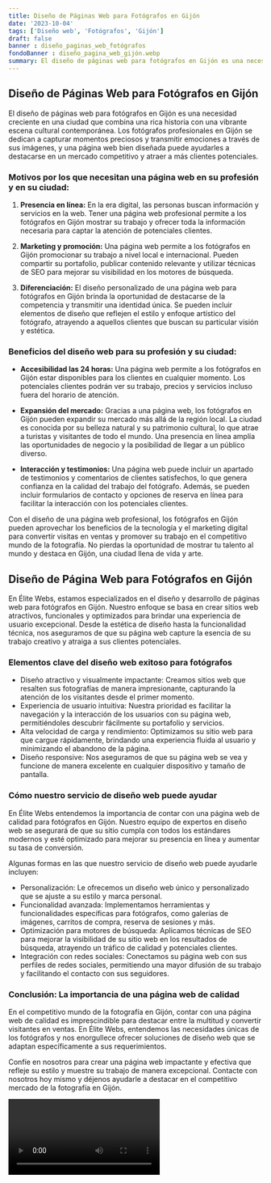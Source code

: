 ```yaml
---
title: Diseño de Páginas Web para Fotógrafos en Gijón
date: '2023-10-04'
tags: ['Diseño web', 'Fotógrafos', 'Gijón']
draft: false
banner : diseño_paginas_web_fotógrafos
fondoBanner : diseño_pagina_web_gijón.webp
summary: El diseño de páginas web para fotógrafos en Gijón es una necesidad creciente en una ciudad que combina una rica historia con una vibrante escena cultural contemporánea. Los fotógrafos profesionales en Gijón se dedican a capturar momentos preciosos y transmitir emociones a través de sus imágenes, y una página web bien diseñada puede ayudarles a destacarse en un mercado competitivo y atraer a más clientes potenciales.
---
```


## Diseño de Páginas Web para Fotógrafos en Gijón

El diseño de páginas web para fotógrafos en Gijón es una necesidad creciente en una ciudad que combina una rica historia con una vibrante escena cultural contemporánea. Los fotógrafos profesionales en Gijón se dedican a capturar momentos preciosos y transmitir emociones a través de sus imágenes, y una página web bien diseñada puede ayudarles a destacarse en un mercado competitivo y atraer a más clientes potenciales.

### Motivos por los que necesitan una página web en su profesión y en su ciudad:

1. **Presencia en línea:** En la era digital, las personas buscan información y servicios en la web. Tener una página web profesional permite a los fotógrafos en Gijón mostrar su trabajo y ofrecer toda la información necesaria para captar la atención de potenciales clientes.

2. **Marketing y promoción:** Una página web permite a los fotógrafos en Gijón promocionar su trabajo a nivel local e internacional. Pueden compartir su portafolio, publicar contenido relevante y utilizar técnicas de SEO para mejorar su visibilidad en los motores de búsqueda.

3. **Diferenciación:** El diseño personalizado de una página web para fotógrafos en Gijón brinda la oportunidad de destacarse de la competencia y transmitir una identidad única. Se pueden incluir elementos de diseño que reflejen el estilo y enfoque artístico del fotógrafo, atrayendo a aquellos clientes que buscan su particular visión y estética.

### Beneficios del diseño web para su profesión y su ciudad:

- **Accesibilidad las 24 horas:** Una página web permite a los fotógrafos en Gijón estar disponibles para los clientes en cualquier momento. Los potenciales clientes podrán ver su trabajo, precios y servicios incluso fuera del horario de atención.

- **Expansión del mercado:** Gracias a una página web, los fotógrafos en Gijón pueden expandir su mercado más allá de la región local. La ciudad es conocida por su belleza natural y su patrimonio cultural, lo que atrae a turistas y visitantes de todo el mundo. Una presencia en línea amplía las oportunidades de negocio y la posibilidad de llegar a un público diverso.

- **Interacción y testimonios:** Una página web puede incluir un apartado de testimonios y comentarios de clientes satisfechos, lo que genera confianza en la calidad del trabajo del fotógrafo. Además, se pueden incluir formularios de contacto y opciones de reserva en línea para facilitar la interacción con los potenciales clientes.

Con el diseño de una página web profesional, los fotógrafos en Gijón pueden aprovechar los beneficios de la tecnología y el marketing digital para convertir visitas en ventas y promover su trabajo en el competitivo mundo de la fotografía. No pierdas la oportunidad de mostrar tu talento al mundo y destaca en Gijón, una ciudad llena de vida y arte.

<GifSeo />

<Cta />

## Diseño de Página Web para Fotógrafos en Gijón

En Élite Webs, estamos especializados en el diseño y desarrollo de páginas web para fotógrafos en Gijón. Nuestro enfoque se basa en crear sitios web atractivos, funcionales y optimizados para brindar una experiencia de usuario excepcional. Desde la estética de diseño hasta la funcionalidad técnica, nos aseguramos de que su página web capture la esencia de su trabajo creativo y atraiga a sus clientes potenciales.

### Elementos clave del diseño web exitoso para fotógrafos

- Diseño atractivo y visualmente impactante: Creamos sitios web que resalten sus fotografías de manera impresionante, capturando la atención de los visitantes desde el primer momento.
- Experiencia de usuario intuitiva: Nuestra prioridad es facilitar la navegación y la interacción de los usuarios con su página web, permitiéndoles descubrir fácilmente su portafolio y servicios.
- Alta velocidad de carga y rendimiento: Optimizamos su sitio web para que cargue rápidamente, brindando una experiencia fluida al usuario y minimizando el abandono de la página.
- Diseño responsive: Nos aseguramos de que su página web se vea y funcione de manera excelente en cualquier dispositivo y tamaño de pantalla.

### Cómo nuestro servicio de diseño web puede ayudar

En Élite Webs entendemos la importancia de contar con una página web de calidad para fotógrafos en Gijón. Nuestro equipo de expertos en diseño web se asegurará de que su sitio cumpla con todos los estándares modernos y esté optimizado para mejorar su presencia en línea y aumentar su tasa de conversión.

Algunas formas en las que nuestro servicio de diseño web puede ayudarle incluyen:

- Personalización: Le ofrecemos un diseño web único y personalizado que se ajuste a su estilo y marca personal.
- Funcionalidad avanzada: Implementamos herramientas y funcionalidades específicas para fotógrafos, como galerías de imágenes, carritos de compra, reserva de sesiones y más.
- Optimización para motores de búsqueda: Aplicamos técnicas de SEO para mejorar la visibilidad de su sitio web en los resultados de búsqueda, atrayendo un tráfico de calidad y potenciales clientes.
- Integración con redes sociales: Conectamos su página web con sus perfiles de redes sociales, permitiendo una mayor difusión de su trabajo y facilitando el contacto con sus seguidores.

### Conclusión: La importancia de una página web de calidad

En el competitivo mundo de la fotografía en Gijón, contar con una página web de calidad es imprescindible para destacar entre la multitud y convertir visitantes en ventas. En Élite Webs, entendemos las necesidades únicas de los fotógrafos y nos enorgullece ofrecer soluciones de diseño web que se adaptan específicamente a sus requerimientos.

Confíe en nosotros para crear una página web impactante y efectiva que refleje su estilo y muestre su trabajo de manera excepcional. Contacte con nosotros hoy mismo y déjenos ayudarle a destacar en el competitivo mercado de la fotografía en Gijón.

<Video />

<CtaBot job='Fotógrafos' city='Gijón'/>

<Gmaps query='Gijón+españa+maps' />
